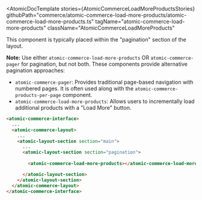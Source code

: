 

<Meta of={AtomicCommerceLoadMoreProductsStories} />

<AtomicDocTemplate
  stories={AtomicCommerceLoadMoreProductsStories}
  githubPath="commerce/atomic-commerce-load-more-products/atomic-commerce-load-more-products.ts"
  tagName="atomic-commerce-load-more-products"
  className="AtomicCommerceLoadMoreProducts"
>

This component is typically placed within the "pagination" section of the layout.

**Note:** Use either `atomic-commerce-load-more-products` OR `atomic-commerce-pager` for pagination, but not both. These components provide alternative pagination approaches:
- `atomic-commerce-pager`: Provides traditional page-based navigation with numbered pages. It is often used along with the `atomic-commerce-products-per-page` component.
- `atomic-commerce-load-more-products`: Allows users to incrementally load additional products with a "Load More" button.

```html
<atomic-commerce-interface>
  ...
  <atomic-commerce-layout>
    ...
    <atomic-layout-section section="main">
      ...
      <atomic-layout-section section="pagination">
        
        <atomic-commerce-load-more-products></atomic-commerce-load-more-products>

      </atomic-layout-section>
    </atomic-layout-section>
  </atomic-commerce-layout>
</atomic-commerce-interface>
```

</AtomicDocTemplate>
